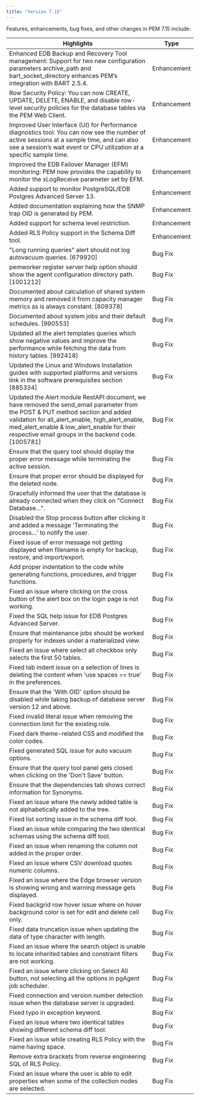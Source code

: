 ```yaml
---
title: "Version 7.15"
---
```


Features, enhancements, bug fixes, and other changes in PEM 7.15 include:

| Highlights | Type |
| --------- | -----|
| Enhanced EDB Backup and Recovery Tool management: Support for two new configuration parameters archive_path and bart_socket_directory enhances PEM’s integration with BART 2.5.4. | Enhancement |
| Row Security Policy: You can now CREATE, UPDATE, DELETE, ENABLE, and disable row-level security policies for the database tables via the PEM Web Client. | Enhancement |
| Improved User Interface (UI) for Performance diagnostics tool: You can now see the number of active sessions at a sample time, and can also see a session’s wait event or CPU utilization at a specific sample time. | Enhancement |
| Improved the EDB Failover Manager (EFM) monitoring: PEM now provides the capability to monitor the xLogReceive parameter set by EFM. | Enhancement |
| Added support to monitor PostgreSQL/EDB Postgres Advanced Server 13. | Enhancement |
| Added documentation explaining how the SNMP trap OID is generated by PEM. | Enhancement |
| Added support for schema level restriction. | Enhancement |
| Added RLS Policy support in the Schema Diff tool. | Enhancement |
| "Long running queries" alert should not log autovacuum queries. [679920] | Bug Fix |
| pemworker register server help option should show the agent configuration directory path. [1001212] | Bug Fix |
| Documented about calculation of shared system memory and removed it from capacity manager metrics as is always constant. [809378] | Bug Fix |
| Documented about system jobs and their default schedules. [990553] | Bug Fix |
| Updated all the alert templates queries which show negative values and improve the performance while fetching the data from history tables. [992418] | Bug Fix |
| Updated the Linux and Windows Installation guides with supported platforms and versions link in the software prerequisites section [885334] | Bug Fix |
| Updated the Alert module RestAPI document, we have removed the send_email parameter from the POST & PUT method section and added validation for all_alert_enable, high_alert_enable, med_alert_enable & low_alert_enable for their respective email groups in the backend code. [1005781] | Bug Fix |
| Ensure that the query tool should display the proper error message while terminating the active session. | Bug Fix |
| Ensure that proper error should be displayed for the deleted node. | Bug Fix |
| Gracefully informed the user that the database is already connected when they click on "Connect Database...".  | Bug Fix |
| Disabled the Stop process button after clicking it and added a message 'Terminating the process...' to notify the user. | Bug Fix |
| Fixed issue of error message not getting displayed when filename is empty for backup, restore, and import/export. | Bug Fix |
| Add proper indentation to the code while generating functions, procedures, and trigger functions. | Bug Fix |
| Fixed an issue where clicking on the cross button of the alert box on the login page is not working. | Bug Fix |
| Fixed the SQL help issue for EDB Postgres Advanced Server. | Bug Fix |
| Ensure that maintenance jobs should be worked properly for indexes under a materialized view. | Bug Fix |
| Fixed an issue where select all checkbox only selects the first 50 tables. | Bug Fix |
| Fixed tab indent issue on a selection of lines is deleting the content when 'use spaces == true' in the preferences. | Bug Fix |
| Ensure that the 'With OID' option should be disabled while taking backup of database server version 12 and above. | Bug Fix |
| Fixed invalid literal issue when removing the connection limit for the existing role. | Bug Fix |
| Fixed dark theme-related CSS and modified the color codes. | Bug Fix |
| Fixed generated SQL issue for auto vacuum options. | Bug Fix |
| Ensure that the query tool panel gets closed when clicking on the 'Don't Save' button. | Bug Fix |
| Ensure that the dependencies tab shows correct information for Synonyms. | Bug Fix |
| Fixed an issue where the newly added table is not alphabetically added to the tree. | Bug Fix |
| Fixed list sorting issue in the schema diff tool. | Bug Fix |
| Fixed an issue while comparing the two identical schemas using the schema diff tool. | Bug Fix |
| Fixed an issue when renaming the column not added in the proper order. | Bug Fix |
| Fixed an issue where CSV download quotes numeric columns. | Bug Fix |
| Fixed an issue where the Edge browser version is showing wrong and warning message gets displayed. | Bug Fix |
| Fixed backgrid row hover issue where on hover background color is set for edit and delete cell only. | Bug Fix |
| Fixed data truncation issue when updating the data of type character with length. | Bug Fix |
| Fixed an issue where the search object is unable to locate inherited tables and constraint filters are not working. | Bug Fix |
| Fixed an issue where clicking on Select All button, not selecting all the options in pgAgent job scheduler. | Bug Fix |
| Fixed connection and version number detection issue when the database server is upgraded. | Bug Fix |
| Fixed typo in exception keyword. | Bug Fix |
| Fixed an issue where two identical tables showing different schema diff tool. | Bug Fix |
| Fixed an issue while creating RLS Policy with the name having space. | Bug Fix |
| Remove extra brackets from reverse engineering SQL of RLS Policy. | Bug Fix |
| Fixed an issue where the user is able to edit properties when some of the collection nodes are selected. | Bug Fix |